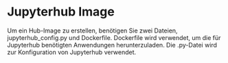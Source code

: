 # Jupyterhub Image

Um ein Hub-Image zu erstellen, benötigen Sie zwei Dateien, jupyterhub_config.py und Dockerfile. 
Dockerfile wird verwendet, um die für Jupyterhub benötigten Anwendungen herunterzuladen. 
Die .py-Datei wird zur Konfiguration von Jupyterhub verwendet.